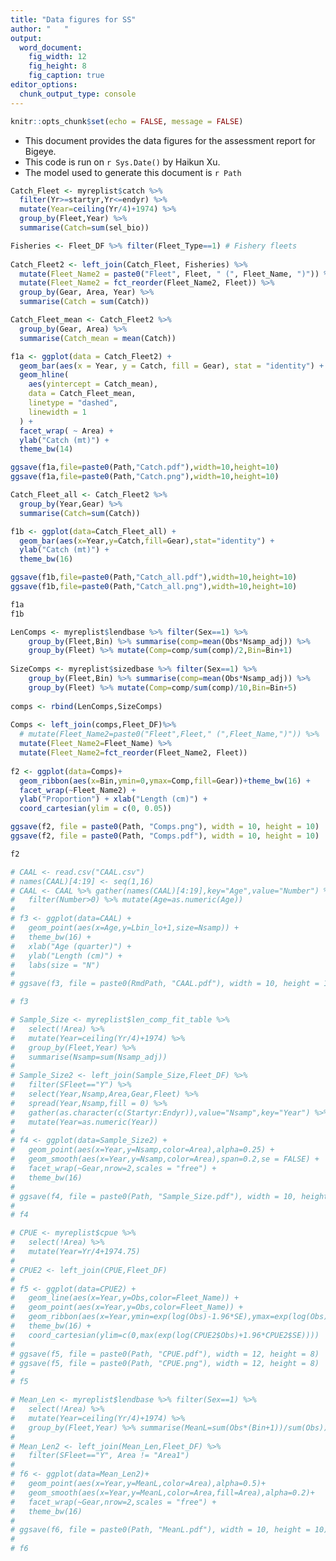 ```yaml
---
title: "Data figures for SS"
author: "   "
output:
  word_document:
    fig_width: 12
    fig_height: 8
    fig_caption: true
editor_options: 
  chunk_output_type: console
---
```


```r
knitr::opts_chunk$set(echo = FALSE, message = FALSE)
```

* This document provides the data figures for the assessment report for Bigeye.
* This code is run on `r Sys.Date()` by Haikun Xu.
* The model used to generate this document is `r Path`

\newpage

```r
Catch_Fleet <- myreplist$catch %>%
  filter(Yr>=startyr,Yr<=endyr) %>%
  mutate(Year=ceiling(Yr/4)+1974) %>%
  group_by(Fleet,Year) %>%
  summarise(Catch=sum(sel_bio))

Fisheries <- Fleet_DF %>% filter(Fleet_Type==1) # Fishery fleets
  
Catch_Fleet2 <- left_join(Catch_Fleet, Fisheries) %>%
  mutate(Fleet_Name2 = paste0("Fleet", Fleet, " (", Fleet_Name, ")")) %>%
  mutate(Fleet_Name2 = fct_reorder(Fleet_Name2, Fleet)) %>%
  group_by(Gear, Area, Year) %>%
  summarise(Catch = sum(Catch))

Catch_Fleet_mean <- Catch_Fleet2 %>%
  group_by(Gear, Area) %>%
  summarise(Catch_mean = mean(Catch))

f1a <- ggplot(data = Catch_Fleet2) +
  geom_bar(aes(x = Year, y = Catch, fill = Gear), stat = "identity") +
  geom_hline(
    aes(yintercept = Catch_mean),
    data = Catch_Fleet_mean,
    linetype = "dashed",
    linewidth = 1
  ) +
  facet_wrap( ~ Area) +
  ylab("Catch (mt)") +
  theme_bw(14)

ggsave(f1a,file=paste0(Path,"Catch.pdf"),width=10,height=10)
ggsave(f1a,file=paste0(Path,"Catch.png"),width=10,height=10)

Catch_Fleet_all <- Catch_Fleet2 %>%
  group_by(Year,Gear) %>%
  summarise(Catch=sum(Catch))

f1b <- ggplot(data=Catch_Fleet_all) +
  geom_bar(aes(x=Year,y=Catch,fill=Gear),stat="identity") +
  ylab("Catch (mt)") +
  theme_bw(16)

ggsave(f1b,file=paste0(Path,"Catch_all.pdf"),width=10,height=10)
ggsave(f1b,file=paste0(Path,"Catch_all.png"),width=10,height=10)

f1a
f1b

```

```r
LenComps <- myreplist$lendbase %>% filter(Sex==1) %>%
    group_by(Fleet,Bin) %>% summarise(comp=mean(Obs*Nsamp_adj)) %>% 
    group_by(Fleet) %>% mutate(Comp=comp/sum(comp)/2,Bin=Bin+1)
  
SizeComps <- myreplist$sizedbase %>% filter(Sex==1) %>%
    group_by(Fleet,Bin) %>% summarise(comp=mean(Obs*Nsamp_adj)) %>% 
    group_by(Fleet) %>% mutate(Comp=comp/sum(comp)/10,Bin=Bin+5)
  
comps <- rbind(LenComps,SizeComps)
  
Comps <- left_join(comps,Fleet_DF)%>%
  # mutate(Fleet_Name2=paste0("Fleet",Fleet," (",Fleet_Name,")")) %>%
  mutate(Fleet_Name2=Fleet_Name) %>%
  mutate(Fleet_Name2=fct_reorder(Fleet_Name2, Fleet))
  
f2 <- ggplot(data=Comps)+
  geom_ribbon(aes(x=Bin,ymin=0,ymax=Comp,fill=Gear))+theme_bw(16) +
  facet_wrap(~Fleet_Name2) + 
  ylab("Proportion") + xlab("Length (cm)") +
  coord_cartesian(ylim = c(0, 0.05))

ggsave(f2, file = paste0(Path, "Comps.png"), width = 10, height = 10)
ggsave(f2, file = paste0(Path, "Comps.pdf"), width = 10, height = 10)

f2
```

```r
# CAAL <- read.csv("CAAL.csv")
# names(CAAL)[4:19] <- seq(1,16)
# CAAL <- CAAL %>% gather(names(CAAL)[4:19],key="Age",value="Number") %>%
#   filter(Number>0) %>% mutate(Age=as.numeric(Age))
# 
# f3 <- ggplot(data=CAAL) +
#   geom_point(aes(x=Age,y=Lbin_lo+1,size=Nsamp)) +
#   theme_bw(16) +
#   xlab("Age (quarter)") +
#   ylab("Length (cm)") +
#   labs(size = "N")
# 
# ggsave(f3, file = paste0(RmdPath, "CAAL.pdf"), width = 10, height = 10)

# f3
```

```r
# Sample_Size <- myreplist$len_comp_fit_table %>%
#   select(!Area) %>%
#   mutate(Year=ceiling(Yr/4)+1974) %>%
#   group_by(Fleet,Year) %>%
#   summarise(Nsamp=sum(Nsamp_adj))
# 
# Sample_Size2 <- left_join(Sample_Size,Fleet_DF) %>%
#   filter(SFleet=="Y") %>%
#   select(Year,Nsamp,Area,Gear,Fleet) %>%
#   spread(Year,Nsamp,fill = 0) %>%
#   gather(as.character(c(Startyr:Endyr)),value="Nsamp",key="Year") %>%
#   mutate(Year=as.numeric(Year))
# 
# f4 <- ggplot(data=Sample_Size2) +
#   geom_point(aes(x=Year,y=Nsamp,color=Area),alpha=0.25) +
#   geom_smooth(aes(x=Year,y=Nsamp,color=Area),span=0.2,se = FALSE) +
#   facet_wrap(~Gear,nrow=2,scales = "free") +
#   theme_bw(16)
# 
# ggsave(f4, file = paste0(Path, "Sample_Size.pdf"), width = 10, height = 10)
# 
# f4
```

```r
# CPUE <- myreplist$cpue %>%
#   select(!Area) %>%
#   mutate(Year=Yr/4+1974.75)
# 
# CPUE2 <- left_join(CPUE,Fleet_DF)
# 
# f5 <- ggplot(data=CPUE2) +
#   geom_line(aes(x=Year,y=Obs,color=Fleet_Name)) +
#   geom_point(aes(x=Year,y=Obs,color=Fleet_Name)) +
#   geom_ribbon(aes(x=Year,ymin=exp(log(Obs)-1.96*SE),ymax=exp(log(Obs)+1.96*SE),fill=Fleet_Name),alpha=0.25) +
#   theme_bw(16) +
#   coord_cartesian(ylim=c(0,max(exp(log(CPUE2$Obs)+1.96*CPUE2$SE))))
# 
# ggsave(f5, file = paste0(Path, "CPUE.pdf"), width = 12, height = 8)
# ggsave(f5, file = paste0(Path, "CPUE.png"), width = 12, height = 8)
# 
# f5
```

```r
# Mean_Len <- myreplist$lendbase %>% filter(Sex==1) %>%
#   select(!Area) %>%
#   mutate(Year=ceiling(Yr/4)+1974) %>%
#   group_by(Fleet,Year) %>% summarise(MeanL=sum(Obs*(Bin+1))/sum(Obs)) 
# 
# Mean_Len2 <- left_join(Mean_Len,Fleet_DF) %>%
#   filter(SFleet=="Y", Area != "Area1")
# 
# f6 <- ggplot(data=Mean_Len2)+
#   geom_point(aes(x=Year,y=MeanL,color=Area),alpha=0.5)+
#   geom_smooth(aes(x=Year,y=MeanL,color=Area,fill=Area),alpha=0.2)+
#   facet_wrap(~Gear,nrow=2,scales = "free") +
#   theme_bw(16)
# 
# ggsave(f6, file = paste0(Path, "MeanL.pdf"), width = 10, height = 10)
# 
# f6
```